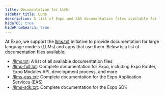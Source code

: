 ```yaml
---
title: Documentation for LLMs
sidebar_title: LLMs
description: A list of Expo and EAS documentation files available for large language models (LLMs) and apps that use them.
hideTOC: true
hideFromSearch: true
---
```


At Expo, we support the [llms.txt](https://llmstxt.org/) initiative to provide documentation for large language models (LLMs) and apps that use them. Below is a list of documentation files available:

- [/llms.txt](/llms.txt): A list of all available documentation files
- [/llms-full.txt](/llms-full.txt): Complete documentation for Expo, including Expo Router, Expo Modules API, development process, and more
- [/llms-eas.txt](/llms-eas.txt): Complete documentation for the Expo Application Services (EAS)
- [/llms-sdk.txt](/llms-sdk.txt): Complete documentation for the Expo SDK
